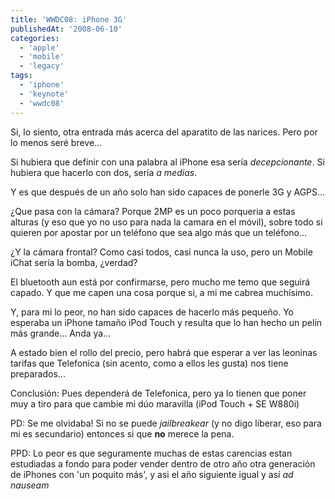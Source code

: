 ```yaml
---
title: 'WWDC08: iPhone 3G'
publishedAt: '2008-06-10'
categories:
  - 'apple'
  - 'mobile'
  - 'legacy'
tags:
  - 'iphone'
  - 'keynote'
  - 'wwdc08'
---
```


Si, lo siento, otra entrada más acerca del aparatito de las narices. Pero por lo menos seré breve...

Si hubiera que definir con una palabra al iPhone esa sería _decepcionante_. Si hubiera que hacerlo con dos, sería _a medias_.

Y es que después de un año solo han sido capaces de ponerle 3G y AGPS...

¿Que pasa con la cámara? Porque 2MP es un poco porqueria a estas alturas (y eso que yo no uso para nada la camara en el móvil), sobre todo si quieren por apostar por un teléfono que sea algo más que un teléfono...

¿Y la cámara frontal? Como casi todos, casi nunca la uso, pero un Mobile iChat sería la bomba, ¿verdad?

El bluetooth aun está por confirmarse, pero mucho me temo que seguirá capado. Y que me capen una cosa porque si, a mi me cabrea muchísimo.

Y, para mi lo peor, no han sido capaces de hacerlo más pequeño. Yo esperaba un iPhone tamaño iPod Touch y resulta que lo han hecho un pelín más grande... Anda ya...

A estado bien el rollo del precio, pero habrá que esperar a ver las leoninas tarifas que Telefonica (sin acento, como a ellos les gusta) nos tiene preparados...

Conclusión: Pues dependerá de Telefonica, pero ya lo tienen que poner muy a tiro para que cambie mi dúo maravilla (iPod Touch + SE W880i)

PD: Se me olvidaba! Si no se puede _jailbreakear_ (y no digo liberar, eso para mi es secundario) entonces si que **no** merece la pena.

PPD: Lo peor es que seguramente muchas de estas carencias estan estudiadas a fondo para poder vender dentro de otro año otra generación de iPhones con 'un poquito más', y asi el año siguiente igual y así _ad nauseam_
